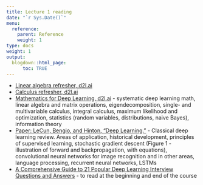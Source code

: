 ```yaml
---
title: Lecture 1 reading
date: "`r Sys.Date()`"
menu:
  reference:
    parent: Reference
    weight: 1
type: docs
weight: 1
output:
  blogdown::html_page:
      toc: TRUE
---
```


- [Linear algebra refresher, d2l.ai](https://d2l.ai/chapter_preliminaries/linear-algebra.html)
- [Calculus refresher, d2l.ai](https://d2l.ai/chapter_preliminaries/calculus.html)
- [Mathematics for Deep Learning, d2l.ai](https://d2l.ai/chapter_appendix-mathematics-for-deep-learning/index.html) - systematic deep learning math, linear algebra and matrix operations, eigendecomposition, single- and multivariable calculus, integral calculus, maximum likelihood and optimization, statistics (random variables, distributions, naive Bayes), information theory
- [Paper: LeCun, Bengio, and Hinton, “Deep Learning.”](https://www.nature.com/articles/nature14539) - Classical deep learning review. Areas of application, historical development, principles of supervised learning, stochastic gradient descent (Figure 1 - illustration of forward and backpropagation, with equations), convolutional neural networks for image recognition and in other areas, language processing, recurrent neural networks, LSTMs
- [A Comprehensive Guide to 21 Popular Deep Learning Interview Questions and Answers](https://www.analyticsvidhya.com/blog/2020/04/comprehensive-popular-deep-learning-interview-questions-answers/) - to read at the beginning and end of the course